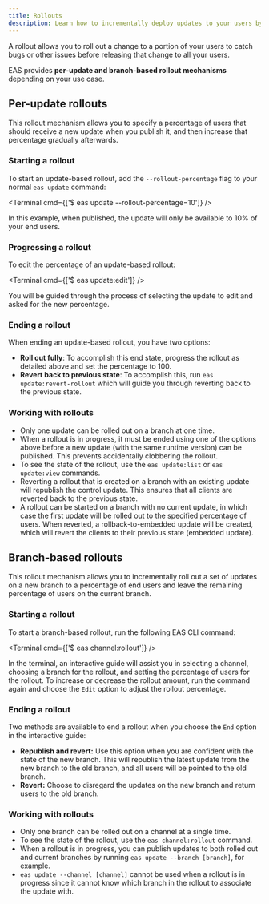 ```yaml
---
title: Rollouts
description: Learn how to incrementally deploy updates to your users by using a rollout mechanism.
---
```



A rollout allows you to roll out a change to a portion of your users to catch bugs or other issues before releasing that change to all your users.

EAS provides **per-update and branch-based rollout mechanisms** depending on your use case.

## Per-update rollouts

This rollout mechanism allows you to specify a percentage of users that should receive a new update when you publish it, and then increase that percentage gradually afterwards.

### Starting a rollout

To start an update-based rollout, add the `--rollout-percentage` flag to your normal `eas update` command:

<Terminal cmd={['$ eas update --rollout-percentage=10']} />

In this example, when published, the update will only be available to 10% of your end users.

### Progressing a rollout

To edit the percentage of an update-based rollout:

<Terminal cmd={['$ eas update:edit']} />

You will be guided through the process of selecting the update to edit and asked for the new percentage.

### Ending a rollout

When ending an update-based rollout, you have two options:

- **Roll out fully**: To accomplish this end state, progress the rollout as detailed above and set the percentage to 100.
- **Revert back to previous state**: To accomplish this, run `eas update:revert-rollout` which will guide you through reverting back to the previous state.

### Working with rollouts

- Only one update can be rolled out on a branch at one time.
- When a rollout is in progress, it must be ended using one of the options above before a new update (with the same runtime version) can be published. This prevents accidentally clobbering the rollout.
- To see the state of the rollout, use the `eas update:list` or `eas update:view` commands.
- Reverting a rollout that is created on a branch with an existing update will republish the control update. This ensures that all clients are reverted back to the previous state.
- A rollout can be started on a branch with no current update, in which case the first update will be rolled out to the specified percentage of users. When reverted, a rollback-to-embedded update will be created, which will revert the clients to their previous state (embedded update).

## Branch-based rollouts

This rollout mechanism allows you to incrementally roll out a set of updates on a new branch to a percentage of end users and leave the remaining percentage of users on the current branch.

### Starting a rollout

To start a branch-based rollout, run the following EAS CLI command:

<Terminal cmd={['$ eas channel:rollout']} />

In the terminal, an interactive guide will assist you in selecting a channel, choosing a branch for the rollout, and setting the percentage of users for the rollout. To increase or decrease the rollout amount, run the command again and choose the `Edit` option to adjust the rollout percentage.

### Ending a rollout

Two methods are available to end a rollout when you choose the `End` option in the interactive guide:

- **Republish and revert:** Use this option when you are confident with the state of the new branch. This will republish the latest update from the new branch to the old branch, and all users will be pointed to the old branch.
- **Revert:** Choose to disregard the updates on the new branch and return users to the old branch.

### Working with rollouts

- Only one branch can be rolled out on a channel at a single time.
- To see the state of the rollout, use the `eas channel:rollout` command.
- When a rollout is in progress, you can publish updates to both rolled out and current branches by running `eas update --branch [branch]`, for example.
- `eas update --channel [channel]` cannot be used when a rollout is in progress since it cannot know which branch in the rollout to associate the update with.
